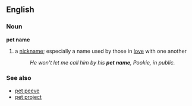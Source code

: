 ==English==
===Noun===
'''pet name'''
#a [[nickname]]; especially a name used by those in [[love]] with one another
#:''He won't let me call him by his '''pet name''', Pookie, in public.''
===See also===
*[[pet peeve]]
*[[pet project]]